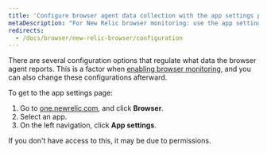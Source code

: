 ```yaml
---
title: 'Configure browser agent data collection with the app settings page'
metaDescription: "For New Relic browser monitoring: use the app settings page to configure the agent type and deployment method."
redirects:
  - /docs/browser/new-relic-browser/configuration
---
```


There are several configuration options that regulate what data the browser agent reports. This is a factor when [enabling browser monitoring](/docs/browser/browser-monitoring/installation/install-browser-monitoring-agent), and you can also change these configurations afterward.

To get to the app settings page:

1. Go to [one.newrelic.com](https://one.newrelic.com), and click **Browser**.
2. Select an app.
3. On the left navigation, click **App settings**.

If you don't have access to this, it may be due to permissions.
